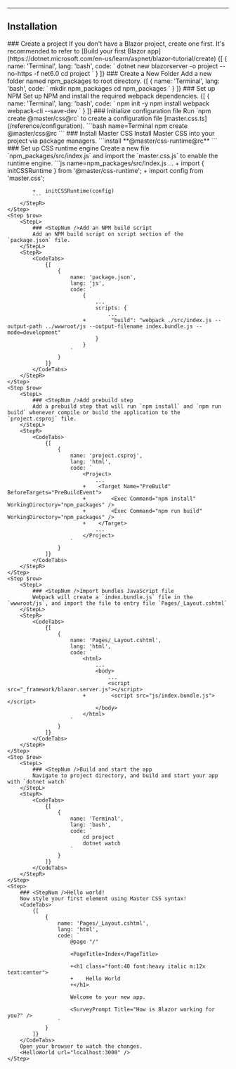 
<RuntimeRenderingIntro />

---

## Installation

<StepSection>
    <Step $row>
        <StepL>
            ### <StepNum />Create a project
            If you don't have a Blazor project, create one first. It's recommended to refer to [Build your first Blazor app](https://dotnet.microsoft.com/en-us/learn/aspnet/blazor-tutorial/create)
        </StepL>
        <StepR>
            <CodeTabs>
                {[
                    {
                        name: 'Terminal',
                        lang: 'bash',
                        code: `
                            dotnet new blazorserver -o project --no-https -f net6.0
                            cd project
                        `
                    }
                ]}
            </CodeTabs>
        </StepR>
    </Step>
    <Step $row>
        <StepL>
            ### <StepNum />Create a New Folder
            Add a new folder named npm_packages to root directory.
        </StepL>
        <StepR>
            <CodeTabs>
                {[
                    {
                        name: 'Terminal',
                        lang: 'bash',
                        code: `
                            mkdir npm_packages
                            cd npm_packages
                        `
                    }
                ]}
            </CodeTabs>
        </StepR>
    </Step>
    <Step $row>
        <StepL>
            ### <StepNum />Set up NPM
            Set up NPM and install the required webpack dependencies.
        </StepL>
        <StepR>
            <CodeTabs>
                {[
                    {
                        name: 'Terminal',
                        lang: 'bash',
                        code: `
                            npm init -y
                            npm install webpack webpack-cli --save-dev
                        `
                    }
                ]}
            </CodeTabs>
        </StepR>
    </Step>
    <Step $row>
        <StepL>
            ### <StepNum />Initialize configuration file
            Run `npm create @master/css@rc` to create a configuration file [master.css.ts](/reference/configuration).
        </StepL>
        <StepR>
            ```bash name=Terminal
            npm create @master/css@rc
            ```
        </StepR>
    </Step>
    <Step $row>
        <StepL>
            ### <StepNum />Install Master CSS
            Install Master CSS into your project via package managers.
        </StepL>
        <StepR>
            ```install
            **@master/css-runtime@rc**
            ```
        </StepR>
    </Step>
    <Step $row>
        <StepL>
            ### <StepNum />Set up CSS runtime engine
            Create a new file `npm_packages/src/index.js` and import the `master.css.js` to enable the runtime engine.
        </StepL>
        <StepR>
            ```js name=npm_packages/src/index.js
            …
            +   import { initCSSRuntime } from '@master/css-runtime';
            +   import config from 'master.css';

            +   initCSSRuntime(config)
            ```
        </StepR>
    </Step>
    <Step $row>
        <StepL>
            ### <StepNum />Add an NPM build script
            Add an NPM build script on script section of the `package.json` file.
        </StepL>
        <StepR>
            <CodeTabs>
                {[
                    {
                        name: 'package.json',
                        lang: 'js',
                        code: `
                            {
                                ...
                                scripts: {
                                    ...
                            +        "build": "webpack ./src/index.js --output-path ../wwwroot/js --output-filename index.bundle.js --mode=development"
                                }
                            }
                        `
                    }
                ]}
            </CodeTabs>
        </StepR>
    </Step>
    <Step $row>
        <StepL>
            ### <StepNum />Add prebuild step
            Add a prebuild step that will run `npm install` and `npm run build` whenever compile or build the application to the `project.csproj` file.
        </StepL>
        <StepR>
            <CodeTabs>
                {[
                    {
                        name: 'project.csproj',
                        lang: 'html',
                        code: `
                            <Project>
                                ...
                            +    <Target Name="PreBuild" BeforeTargets="PreBuildEvent">
                            +        <Exec Command="npm install" WorkingDirectory="npm_packages" />
                            +        <Exec Command="npm run build" WorkingDirectory="npm_packages" />
                            +    </Target>
                                ...
                            </Project>
                        `
                    }
                ]}
            </CodeTabs>
        </StepR>
    </Step>
    <Step $row>
        <StepL>
            ### <StepNum />Import bundles JavaScript file
            Webpack will create a `index.bundle.js` file in the `wwwroot/js`, and import the file to entry file `Pages/_Layout.cshtml`
        </StepL>
        <StepR>
            <CodeTabs>
                {[
                    {
                        name: 'Pages/_Layout.cshtml',
                        lang: 'html',
                        code: `
                            <html>
                                ...
                                <body>
                                    ...
                                    <script src="_framework/blazor.server.js"></script>
                            +        <script src="js/index.bundle.js"></script>
                                </body>
                            </html>
                        `
                    }
                ]}
            </CodeTabs>
        </StepR>
    </Step>
    <Step $row>
        <StepL>
            ### <StepNum />Build and start the app
            Navigate to project directory, and build and start your app with `dotnet watch`
        </StepL>
        <StepR>
            <CodeTabs>
                {[
                    {
                        name: 'Terminal',
                        lang: 'bash',
                        code: `
                            cd project
                            dotnet watch
                        `
                    }
                ]}
            </CodeTabs>
        </StepR>
    </Step>
    <Step>
        ### <StepNum />Hello world!
        Now style your first element using Master CSS syntax!
        <CodeTabs>
            {[
                {
                    name: 'Pages/_Layout.cshtml',
                    lang: 'html',
                    code: `
                        @page "/"

                        <PageTitle>Index</PageTitle>

                        +<h1 class="font:40 font:heavy italic m:12x text:center">
                        +    Hello World
                        +</h1>

                        Welcome to your new app.

                        <SurveyPrompt Title="How is Blazor working for you?" />
                    `
                }
            ]}
        </CodeTabs>
        Open your browser to watch the changes.
        <HelloWorld url="localhost:3000" />
    </Step>
</StepSection>